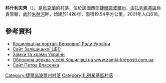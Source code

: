 {{coord|48|52|13|N|25|34|45|E|scale:30000|display=title}}

'''科什利夫齊'''（{{lang-uk|Кошилівці}}），是[[烏克蘭|烏克蘭]]的村落，位於該國西部[[捷爾諾波爾州|捷爾諾波爾州]]，由[[扎列希基區|扎列希基區]]負責管轄，處於[[朱林河|朱林河]]畔，始建於1428年，面積19.54平方公里，2001年人口618。

==參考資料==
* [http://w1.c1.rada.gov.ua/pls/z7503/A005?rf7571=30850 Кошилівці на порталі Верховної Ради України] {{Wayback|url=http://w1.c1.rada.gov.ua/pls/z7503/A005?rf7571=30850 |date=20200624201522 }}
* [http://zallibrary.hmarka.net/start/link/350.htm Сайт Заліщицької ЦБС]{{dead link|date=2018年4月 |bot=InternetArchiveBot |fix-attempted=yes }}
* [http://www.castles.com.ua/kosh.html Замки та храми України] {{Wayback|url=http://www.castles.com.ua/kosh.html |date=20190820085553 }}
* [http://zamki-kreposti.com.ua/ternopolskaya-oblast/cerkov-v-sele-koshilovcy Оборонна церква у селі Кошилівці на www.zamki-kreposti.com.ua] {{Wayback|url=http://zamki-kreposti.com.ua/ternopolskaya-oblast/cerkov-v-sele-koshilovcy |date=20200624201534 }} {{ref-ru}}
* [http://ua.vlasenko.net/koshylivtsi/index.html Сайт Петра Власенка] {{Wayback|url=http://ua.vlasenko.net/koshylivtsi/index.html |date=20180812014741 }}

{{DEFAULTSORT:Кошилівці}}
[[Category:捷爾諾波爾州村落|Category:捷爾諾波爾州村落]]
[[Category:扎列希基區村落|Category:扎列希基區村落]]


{{Ternopil-geo-stub}}